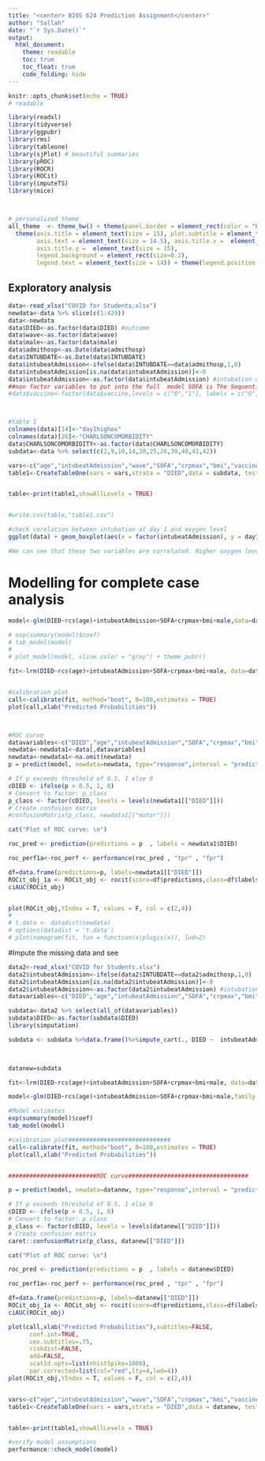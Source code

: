 ---
title: "<center> BIOS 624 Prediction Assignment</center>"
author: "Sallah"
date: "`r Sys.Date()`"
output: 
  html_document:
    theme: readable
    toc: true
    toc_float: true
    code_folding: hide
---

```{r setup, include=FALSE}
knitr::opts_chunk$set(echo = TRUE)
# readable
```

```{r,  message=FALSE, warning=FALSE, echo=FALSE}
library(readxl)
library(tidyverse)
library(ggpubr)
library(rms)
library(tableone)
library(sjPlot) # beautiful summaries
library(pROC)
library(ROCR)
library(ROCit)
library(imputeTS)
library(mice)



# personalized theme
all_theme  <- theme_bw() + theme(panel.border = element_rect(color = "black", size = 1.2)) +
  theme(axis.title = element_text(size = 15), plot.subtitle = element_text(size = 15),
        axis.text = element_text(size = 14.5), axis.title.x =  element_text(size = 15),
        axis.title.y =  element_text(size = 15),
        legend.background = element_rect(size=0.2),
        legend.text = element_text(size = 14)) + theme(legend.position = c(0.8, 0.2))
```



## Exploratory analysis


```{r}
data<-read_xlsx("COVID for Students.xlsx")
newdata<-data %>% slice(c(1:429))
data<-newdata
data$DIED<-as.factor(data$DIED) #outcome
data$wave<-as.factor(data$wave)
data$male<-as.factor(data$male)
data$admithosp<-as.Date(data$admithosp)
data$INTUBDATE<-as.Date(data$INTUBDATE)
data$intubeatAdmission<-ifelse(data$INTUBDATE==data$admithosp,1,0)
data$intubeatAdmission[is.na(data$intubeatAdmission)]<-0
data$intubeatAdmission<-as.factor(data$intubeatAdmission) #intubation or not at admission  
##non factor variables to put into the full  model SOFA is The Sequential Organ Failure Assessment (SOFA), maxcr, Charson comobnility , bmi , oxygen level 
#data$vaccine<-factor(data$vaccine,levels = c("0","1"), labels = c("0","1"))



#table 1
colnames(data)[14]<-"day1highox"
colnames(data)[26]<-"CHARLSONCOMORBIDITY"
data$CHARLSONCOMORBIDITY<-as.factor(data$CHARLSONCOMORBIDITY)
subdata<-data %>% select(c(2,9,10,14,20,25,26,30,40,41,42))

vars<-c("age","intubeatAdmission","wave","SOFA","crpmax","bmi","vaccine","male")
table1<-CreateTableOne(vars = vars,strata = "DIED",data = subdata, test=TRUE)


table<-print(table1,showAllLevels = TRUE)


#write.csv(table,"table1.csv")

#check corelation between intubation at day 1 and oxygen level 
ggplot(data) + geom_boxplot(aes(x = factor(intubeatAdmission), y = day1highox)) 

#We can see that these two variables are correlated. Higher oxygen levels are intubated at the first day. Hence, we will drop oxygen level from our model. 


```



# Modelling  for complete case analysis


```{r}



model<-glm(DIED~rcs(age)+intubeatAdmission+SOFA+crpmax+bmi+male,data=data,family = binomial)

# exp(summary(model)$coef)
# tab_model(model)
# 
# plot_model(model, vline.color = "gray") + theme_pubr()

fit<-lrm(DIED~rcs(age)+intubeatAdmission+SOFA+crpmax+bmi+male, data=data,x=TRUE, y=TRUE)


#calibration plot 
call<-calibrate(fit, method="boot", B=100,estimates = TRUE)
plot(call,xlab("Predicted Probabilities"))



#ROC curve 
datavariables<-c("DIED","age","intubeatAdmission","SOFA","crpmax","bmi","male")
newdata<-newdata1<-data[,datavariables]
newdata<-newdata1<-na.omit(newdata)
p = predict(model, newdata=newdata, type="response",interval = "prediction")

# If p exceeds threshold of 0.5, 1 else 0
cDIED <- ifelse(p > 0.5, 1, 0)
# Convert to factor: p_class
p_class <- factor(cDIED, levels = levels(newdata1[["DIED"]]))
# Create confusion matrix
#confusionMatrix(p_class, newdata1[["motor"]])

cat("Plot of ROC curve: \n")

roc_pred <- prediction(predictions = p  , labels = newdata1$DIED)

roc_perf1a<-roc_perf <- performance(roc_pred , "tpr" , "fpr")

df=data.frame(predictions=p, labels=newdata1[["DIED"]])
ROCit_obj_1a <- ROCit_obj <- rocit(score=df$predictions,class=df$labels)
ciAUC(ROCit_obj)


plot(ROCit_obj,YIndex = T, values = F, col = c(2,4))
# 
# t.data <- datadist(newdata)
# options(datadist = 't.data')
# plot(nomogram(fit, fun = function(x)plogis(x)), lwd=2)

```


#Impute the missing data and see
```{r}
data2<-read_xlsx("COVID for Students.xlsx")
data2$intubeatAdmission<-ifelse(data2$INTUBDATE==data2$admithosp,1,0)
data2$intubeatAdmission[is.na(data2$intubeatAdmission)]<-0
data2$intubeatAdmission<-as.factor(data2$intubeatAdmission) #intubation 
datavariables<-c("DIED","age","intubeatAdmission","SOFA","crpmax","bmi","male")

subdata<-data2 %>% select(all_of(datavariables))
subdata$DIED<-as.factor(subdata$DIED)
library(simputation)

subdata <- subdata %>%data.frame()%>%impute_cart(., DIED ~  intubeatAdmission + bmi + age+crpmax+male+SOFA) %>% impute_cart(.,crpmax~intubeatAdmission + bmi + age+male+SOFA+DIED) %>% impute_cart(.,bmi~intubeatAdmission + crpmax +age+crpmax+male+SOFA+DIED) %>% impute_cart(., SOFA ~  intubeatAdmission + bmi + age+crpmax+male+DIED)
               


datanew=subdata

fit<-lrm(DIED~rcs(age)+intubeatAdmission+SOFA+crpmax+bmi+male, data=datanew,x=TRUE, y=TRUE)

model<-glm(DIED~rcs(age)+intubeatAdmission+SOFA+crpmax+bmi+male,family = binomial,data = datanew)

#Model estimates 
exp(summary(model)$coef)
tab_model(model)

#calibration plot############################# 
call<-calibrate(fit, method="boot", B=100,estimates = TRUE)
plot(call,xlab("Predicted Probabilities"))


#########################ROC curve################################## 

p = predict(model, newdata=datanew, type="response",interval = "prediction")

# If p exceeds threshold of 0.5, 1 else 0
cDIED <- ifelse(p > 0.5, 1, 0)
# Convert to factor: p_class
p_class <- factor(cDIED, levels = levels(datanew[["DIED"]]))
# Create confusion matrix
caret::confusionMatrix(p_class, datanew[["DIED"]])

cat("Plot of ROC curve: \n")

roc_pred <- prediction(predictions = p  , labels = datanew$DIED)

roc_perf1a<-roc_perf <- performance(roc_pred , "tpr" , "fpr")

df=data.frame(predictions=p, labels=datanew[["DIED"]])
ROCit_obj_1a <- ROCit_obj <- rocit(score=df$predictions,class=df$labels)
ciAUC(ROCit_obj)

plot(call,xlab("Predicted Probabilities"),subtitles=FALSE,                    
      conf.int=TRUE,                              
      cex.subtitles=.75,                  
      riskdist=FALSE,                     
      add=FALSE,
      scat1d.opts=list(nhistSpike=1000), 
      par.corrected=list(col="red",lty=4,lwd=4))
plot(ROCit_obj,YIndex = T, values = F, col = c(2,4))


vars<-c("age","intubeatAdmission","wave","SOFA","crpmax","bmi","vaccine","male")
table1<-CreateTableOne(vars = vars,strata = "DIED",data = datanew, test=TRUE)


table<-print(table1,showAllLevels = TRUE)

#verify model assumptions
performance::check_model(model)
```
